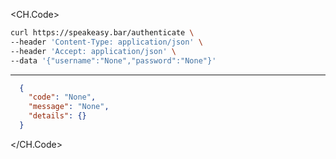 
<CH.Code>
```bash Example Request
curl https://speakeasy.bar/authenticate \
--header 'Content-Type: application/json' \
--header 'Accept: application/json' \
--data '{"username":"None","password":"None"}'
```
---

```json Example Response
  {
    "code": "None",
    "message": "None",
    "details": {}
  }
```
</CH.Code>
